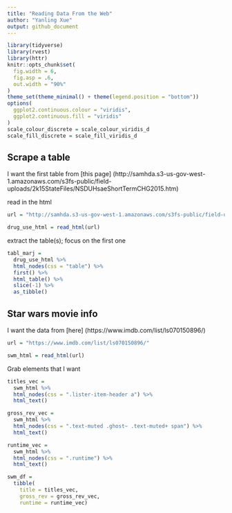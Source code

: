 ```yaml
---
title: "Reading Data From the Web"
author: "Yanling Xue"
output: github_document
---
```


```r
library(tidyverse)
library(rvest)
library(httr)
knitr::opts_chunk$set(
  fig.width = 6,
  fig.asp = .6,
  out.width = "90%"
)
theme_set(theme_minimal() + theme(legend.position = "bottom"))
options(
  ggplot2.continuous.colour = "viridis",
  ggplot2.continuous.fill = "viridis"
)
scale_colour_discrete = scale_colour_viridis_d
scale_fill_discrete = scale_fill_viridis_d
```

## Scrape a table

I want the first table from [this page] (http://samhda.s3-us-gov-west-1.amazonaws.com/s3fs-public/field-uploads/2k15StateFiles/NSDUHsaeShortTermCHG2015.htm)

read in the html

```r
url = "http://samhda.s3-us-gov-west-1.amazonaws.com/s3fs-public/field-uploads/2k15StateFiles/NSDUHsaeShortTermCHG2015.htm"

drug_use_html = read_html(url)
```

extract the table(s); focus on the first one

```r
tabl_marj =  
  drug_use_html %>%
  html_nodes(css = "table") %>%
  first() %>%
  html_table() %>% 
  slice(-1) %>%
  as_tibble()
```

## Star wars movie info

I want the data from  [here] (https://www.imdb.com/list/ls070150896/)

```r
url = "https://www.imdb.com/list/ls070150896/"

swm_html = read_html(url)
```

Grab elements that I want

```r
titles_vec = 
  swm_html %>%
  html_nodes(css = ".lister-item-header a") %>%
  html_text()

gross_rev_vec = 
  swm_html %>%
  html_nodes(css = ".text-muted .ghost~ .text-muted+ span") %>%
  html_text()

runtime_vec = 
  swm_html %>%
  html_nodes(css = ".runtime") %>%
  html_text()

swm_df = 
  tibble(
    title = titles_vec,
    gross_rev = gross_rev_vec,
    runtime = runtime_vec)
```


```r

```






